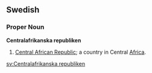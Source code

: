 ==Swedish==
===Proper Noun===
'''Centralafrikanska republiken'''

#[[Central African Republic]]; a country in Central [[Africa]].

[[sv:Centralafrikanska republiken]]